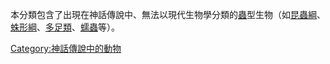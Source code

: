 本分類包含了出現在神話傳說中、無法以現代生物學分類的[[蟲|蟲]]型生物（如[[昆蟲綱|昆蟲綱]]、[[蛛形綱|蛛形綱]]、[[多足類|多足類]]、[[蠕蟲|蠕蟲]]等）。

[[Category:神話傳說中的動物|Category:神話傳說中的動物]]